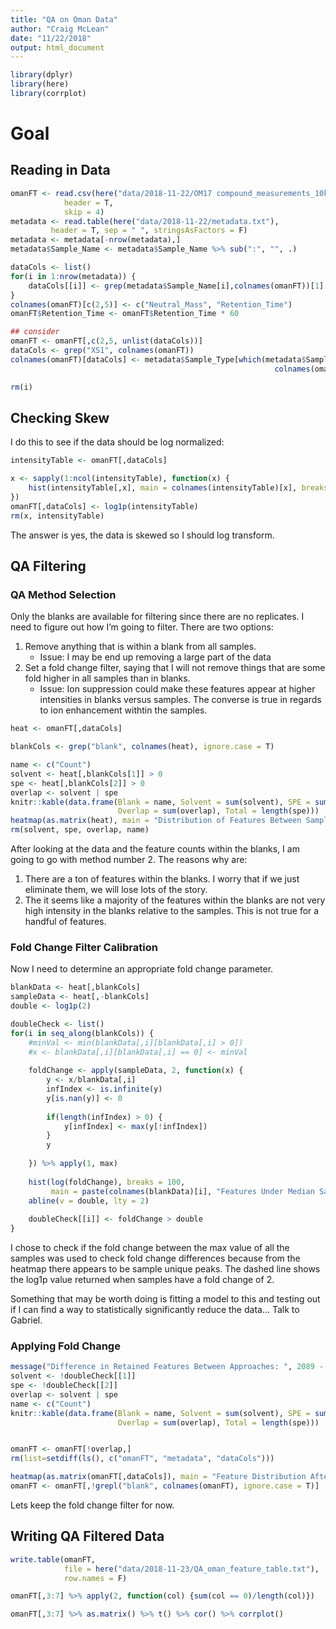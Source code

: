 ```yaml
---
title: "QA on Oman Data"
author: "Craig McLean"
date: "11/22/2018"
output: html_document
---
```


```r
library(dplyr)
library(here)
library(corrplot)
```

# Goal

## Reading in Data 

```r
omanFT <- read.csv(here("data/2018-11-22/OM17 compound_measurements_10k_blanks.csv"), 
            header = T, 
            skip = 4)
metadata <- read.table(here("data/2018-11-22/metadata.txt"), 
         header = T, sep = " ", stringsAsFactors = F)
metadata <- metadata[-nrow(metadata),]
metadata$Sample_Name <- metadata$Sample_Name %>% sub(":", "", .)

dataCols <- list()
for(i in 1:nrow(metadata)) {
    dataCols[[i]] <- grep(metadata$Sample_Name[i],colnames(omanFT))[1]
}
colnames(omanFT)[c(2,5)] <- c("Neutral_Mass", "Retention_Time")
omanFT$Retention_Time <- omanFT$Retention_Time * 60

## consider
omanFT <- omanFT[,c(2,5, unlist(dataCols))]
dataCols <- grep("XS1", colnames(omanFT))
colnames(omanFT)[dataCols] <- metadata$Sample_Type[which(metadata$Sample_Name %in% 
                                                           colnames(omanFT)[dataCols])]

rm(i)
```

## Checking Skew

I do this to see if the data should be log normalized:

```r
intensityTable <- omanFT[,dataCols]

x <- sapply(1:ncol(intensityTable), function(x) {
    hist(intensityTable[,x], main = colnames(intensityTable)[x], breaks = 250)  
}) 
omanFT[,dataCols] <- log1p(intensityTable)
rm(x, intensityTable)
```

The answer is yes, the data is skewed so I should log transform.

## QA Filtering 

### QA Method Selection

Only the blanks are available for filtering since there are no replicates. I need to figure out how I'm going to filter. There are two options:

1) Remove anything that is within a blank from all samples.
    - Issue: I may be end up removing a large part of the data
2) Set a fold change filter, saying that I will not remove things that are some fold higher in all samples than in blanks. 
    - Issue: Ion suppression could make these features appear at higher intensities in blanks versus samples. The converse is true in regards to ion enhancement withtin the samples. 

```r
heat <- omanFT[,dataCols]

blankCols <- grep("blank", colnames(heat), ignore.case = T)

name <- c("Count")
solvent <- heat[,blankCols[1]] > 0
spe <- heat[,blankCols[2]] > 0
overlap <- solvent | spe
knitr::kable(data.frame(Blank = name, Solvent = sum(solvent), SPE = sum(spe), 
                        Overlap = sum(overlap), Total = length(spe)))
heatmap(as.matrix(heat), main = "Distribution of Features Between Samples")
rm(solvent, spe, overlap, name)
```

After looking at the data and the feature counts within the blanks, I am going to go with method number 2. The reasons why are:

1) There are a ton of features within the blanks. I worry that if we just eliminate them, we will lose lots of the story.
2) The it seems like a majority of the features within the blanks are not very high intensity in the blanks relative to the samples. This is not true for a handful of features. 

### Fold Change Filter Calibration

Now I need to determine an appropriate fold change parameter. 

```r
blankData <- heat[,blankCols]
sampleData <- heat[,-blankCols]
double <- log1p(2)

doubleCheck <- list()
for(i in seq_along(blankCols)) {
    #minVal <- min(blankData[,i][blankData[,i] > 0])
    #x <- blankData[,i][blankData[,i] == 0] <- minVal
    
    foldChange <- apply(sampleData, 2, function(x) {
        y <- x/blankData[,i]
        infIndex <- is.infinite(y)
        y[is.nan(y)] <- 0
        
        if(length(infIndex) > 0) {
            y[infIndex] <- max(y[!infIndex])    
        }
        y
        
    }) %>% apply(1, max)
    
    hist(log(foldChange), breaks = 100, 
         main = paste(colnames(blankData)[i], "Features Under Median Sample Intensity"))
    abline(v = double, lty = 2)
    
    doubleCheck[[i]] <- foldChange > double
}
```

I chose to check if the fold change between the max value of all the samples was used to check fold change differences because from the heatmap there appears to be sample unique peaks. The dashed line shows the log1p value returned when samples have a fold change of 2. 

Something that may be worth doing is fitting a model to this and testing out if I can find a way to statistically significantly reduce the data... Talk to Gabriel.  

### Applying Fold Change

```r
message("Difference in Retained Features Between Approaches: ", 2089 - 1242)
solvent <- !doubleCheck[[1]]
spe <- !doubleCheck[[2]]
overlap <- solvent | spe
name <- c("Count")
knitr::kable(data.frame(Blank = name, Solvent = sum(solvent), SPE = sum(spe), 
                        Overlap = sum(overlap), Total = length(spe)))


omanFT <- omanFT[!overlap,]
rm(list=setdiff(ls(), c("omanFT", "metadata", "dataCols")))
```

```r
heatmap(as.matrix(omanFT[,dataCols]), main = "Feature Distribution After QA")
omanFT <- omanFT[,!grepl("blank", colnames(omanFT), ignore.case = T)]
```


Lets keep the fold change filter for now. 

## Writing QA Filtered Data

```r
write.table(omanFT, 
            file = here("data/2018-11-23/QA_oman_feature_table.txt"),
            row.names = F)

omanFT[,3:7] %>% apply(2, function(col) {sum(col == 0)/length(col)})

omanFT[,3:7] %>% as.matrix() %>% t() %>% cor() %>% corrplot()
```

